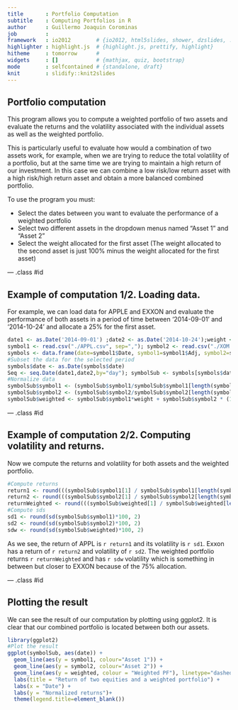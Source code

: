 ```yaml
---
title       : Portfolio Computation
subtitle    : Computing Portfolios in R
author      : Guillermo Joaquin Corominas
job         : 
framework   : io2012        # {io2012, html5slides, shower, dzslides, ...}
highlighter : highlight.js  # {highlight.js, prettify, highlight}
hitheme     : tomorrow      # 
widgets     : []            # {mathjax, quiz, bootstrap}
mode        : selfcontained # {standalone, draft}
knit        : slidify::knit2slides
---
```


## Portfolio computation

This program allows you to compute a weighted portfolio of two assets and evaluate the returns and the volatility associated with the individual assets as well as the weighted portfolio. 

This is particularly useful to evaluate how would a combination of two assets work, for example, when we are trying to reduce the total volatility of a portfolio, but at the same time we are trying to maintain a high return of our investment. In this case we can combine a low risk/low return asset with a high risk/high return asset and obtain a more balanced combined portfolio. 

To use the program you must: 

* Select the dates between you want to evaluate the performance of a weighted portfolio
* Select two different assets in the dropdown menus named "Asset 1" and "Asset 2"
* Select the weight allocated for the first asset (The weight allocated to the second asset is just
100% minus the weight allocated for the first asset)

--- .class #id 

## Example of computation 1/2. Loading data. 

For example, we can load data for APPLE and EXXON and evaluate the performance of both assets in a period of time between '2014-09-01' and '2014-10-24' and allocate a 25% for the first asset.
```r
date1 <- as.Date('2014-09-01') ;date2 <- as.Date('2014-10-24');weight <- 0.25
symbol1 <- read.csv("./APPL.csv", sep=","); symbol2 <- read.csv("./XOM.csv", sep=",")
symbols <- data.frame(date=symbol1$Date, symbol1=symbol1$Adj, symbol2=symbol2$Adj)
#Subset the data for the selected period
symbols$date <- as.Date(symbols$date)
Seq <- seq.Date(date1,date2,by="day"); symbolSub <- symbols[symbols$date %in% Seq,]
#Normalize data
symbolSub$symbol1 <- (symbolSub$symbol1/symbolSub$symbol1[length(symbolSub$symbol1)])
symbolSub$symbol2 <- (symbolSub$symbol2/symbolSub$symbol2[length(symbolSub$symbol2)])
symbolSub$weighted <- symbolSub$symbol1*weight + symbolSub$symbol2 * (1- weight)
```

--- .class #id 

## Example of computation 2/2. Computing volatility and returns. 

Now we compute the returns and volatility for both assets and the weighted portfolio. 
```r
#Compute returns 
return1 <- round(((symbolSub$symbol1[1] / symbolSub$symbol1[length(symbolSub$symbol1)])-1)* 100, 2) 
return2 <- round(((symbolSub$symbol2[1] / symbolSub$symbol2[length(symbolSub$symbol2)])-1)* 100, 2)
returnWeighted <- round(((symbolSub$weighted[1] / symbolSub$weighted[length(symbolSub$weighted)])-1)*100, 2)
#Compute sds
sd1 <- round(sd(symbolSub$symbol1)*100, 2)
sd2 <- round(sd(symbolSub$symbol2)*100, 2)
sdw <- round(sd(symbolSub$weighted)*100, 2)
```    
As we see, the return of APPL is `r return1` and its volatility is `r sd1`. Exxon has a return of `r return2` and volatility of `r sd2`. The weighted portfolio returns `r returnWeighted` and has `r sdw` volatility which is something in between but closer to EXXON because of the 75% allocation.

--- .class #id 

## Plotting the result

We can see the result of our computation by plotting using ggplot2. It is clear that our combined portfolio is located between both our assets. 

```r
library(ggplot2)
#Plot the result
ggplot(symbolSub, aes(date)) + 
  geom_line(aes(y = symbol1, colour="Asset 1")) + 
  geom_line(aes(y = symbol2, colour="Asset 2")) +
  geom_line(aes(y = weighted, colour = "Weighted PF"), linetype="dashed", size=0.8)+
  labs(title = "Return of two equities and a weighted portfolio") +
  labs(x = "Date") + 
  labs(y = "Normalized returns")+
  theme(legend.title=element_blank())
```




